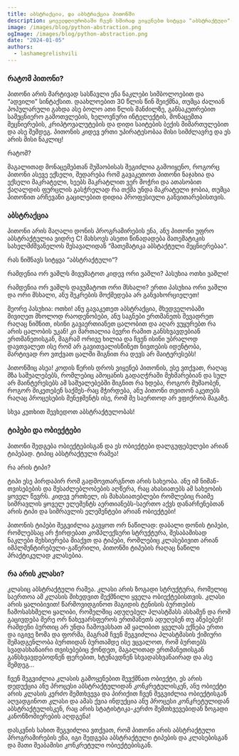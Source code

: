 ```yaml
---
title: აბსტრაქცია, და აბსტრაქცია პითონში
description: ყოველდღიურობაში ჩვენ ხშირად ვიყენებთ სიტყვა "აბსტრაქტული"-ს, ინტუიციის დონეზე "გვესმის" ეს რას ნიშნავს, ამ ბლოგპოსტში ვეცდები აგიხსნათ ამ სიტყვის მნიშვნელობა და მისი კავშირი პითონთან
image: /images/blog/python-abstraction.png
ogImage: /images/blog/python-abstraction.png
date: "2024-01-05"
authors:
  - lashamegrelishvili
---
```



### რატომ პითონი? 

პითონი არის მარტივად სასწავლი ენა ნაკლები სიმბოლოებით და “ადვილი” სინტაქსით. 
დაახლოებით 30 წლის წინ შეიქმნა, თუმცა ძალიან პოპულარული გახდა ასე ბოლო ათი წლის მანძილზე, 
განსაკუთრებით სამეცნიერო გამოთვლების, ხელოვნური ინტელექტის, მონაცემთა მეცნიერების, 
კრიპტოვალუტების და დიდი საიტების ბექის მიმართულებით და ასე შემდეგ.
პითონის კიდევ ერთი უპირატესობაა მისი სიმძლავრე და ეს არის მისი ნაკლიც! 

რატომ? 

მაგალითად მონაცემებთან მუშაობისას შეგიძლია გამოიყენო, როგორც პითონი ასევე ექსელი, 
შედარება რომ გავაკეთოთ პითონი ნაჯახია და ექსელი მაკრატელი, ხეებს მაკრატლით ვერ მოჭრი და 
ათასობით ქაღალდის ფურცლის გასჭრელად რა თქმა უნდა მაკრატელი ჯობია, 
თუმცა პითონით არჩევანი გაცილებით დიდია პროფესიული განვითარებისთვის.

### აბსტრაქცია

პითონი არის მაღალი დონის პროგრამირების ენა, ანუ პითონი უფრო აბსტრაქტულია ვიდრე C!
მახსოვს ასეთი წინადადება მათემატიკის სახელმძშვანელოს შესავალიდან “მათემატიკა აბსტაქტული მეცნიერებაა“. 

რას ნიშნავს სიტყვა “აბსტრაქტული“?

რამდენია ორ ვაშლს მივუმატოთ კიდევ ორი ვაშლი?
პასუხია ოთხი ვაშლი!

რამდენია ორ ვაშლს დავუმატოთ ორი მსხალი?
ერთი პასუხია ორი ვაშლი და ორი მსხალი, ანუ შეკრების მოქმედება არ განვახორციელეთ!

მეორე პასუხია: ოთხი! ანუ გავაკეთეთ აბსტრაქცია, მხედველობაში მივიღეთ მხოლოდ რაოდენობები, 
ანუ საგნები ერთმანეთს შევადრეთ რაღაც ნიშნით, ისინი გავაერთიანეთ ცალობით და 
აღარ ვუყურებთ რა არის ცალობის უკან! კი მართალია ბევრი რამით განსხვავდებიან ერთმანეთისგან, 
მაგრამ ორივე ხილია და ჩვენ ისინი უბრალოდ დავთვალეთ ისე რომ არ გავითვალისწინეთ ნივთების იდენტობა, 
მარტივად რო ვთქვათ ცალში შიგნით რა დევს არ მაიტერესებს!

პითონშიც ასეა! კოდის წერის დროს ვიყენებ პითონის, ესე ვთქვათ, რაღაც მზა საშუალებებს, 
რომლებიც ამოცანის გადაღჭრაში მეხმარებიან და სულ არ მაინტერესებს ამ საშუალებებში შიგნით რა ხდება, 
როგორ მუშაობენ, როგორ მიკეთებენ საქმეს-რაც მჭირდება, ანუ პითონი თვითონ აკეთებს რაღაც პროცესების მენეჯმენტს ისე, 
რომ მე საერთოდ არ ვფიქრობ მაგაზე.

სხვა კუთხით შევხედოთ აბსტრაქტულობას!

### ტიპები და ობიექტები

პითონი შედგება ობიექტებისგან და ეს ობიექტები დალგუფებულები არიან ტიპებად. ტიპიც აბსტრაქტული რამეა! 

რა არის ტიპი?

ტიპი ესე პირდაპირ რომ გადმოვთარგნოთ არის სახეობა. ანუ იმ ნიშან-თვისებების და შესაძლებლობების აღწერა, 
რაც ახასიათებს ამ სახეობის ყოველ წევრს.
კიდევ ერთხელ, ის მახასიათებლები რომლებიც რაიმე სიმრავლის ყოველ ელემენტს აერთიანებს-საერთო აქვს დანარჩენებთან 
არის ტიპი და სიმრავლის ელემენტები არიან ობიექტები!

პითონის ტიპები შეგვიძლია გავყოთ ორ ნაწილად: დაბალი დონის ტიპები, რომლებსაც არ ჭირდებათ კომპლექსური სტრუქტურა,
შესაბამისად ნაკლები მეხსიერება მიაქვთ და ტიპები, რომლებიც კლასებივით არიან იმპლმენტირებული-გაწერილი, 
პითონში ტიპების რაღაც ნაწილი პრაქტიკულად კლასებია. 

### რა არის კლასი?

კლასიც აბსტრაქტული რამეა. კლასი არის ზოგადი სტრუქტურა, რომელიც საერთოა ამ კლასის მიხედვით შექმნილი ყველა ობიექტებისთვის. 
კლასი არის ყალიბივით! წარმოვიდგინოთ მაგიდის ტენისის ბურთების ჩამოსასხმელი ყალიბი, რომელშიც ადუღებულ პლასტმასს ასხამენ და 
რომ გაცივდება მერე ორ ნახევარსფეროს ერთმანეთს ადუღებენ თუ აწებებენ! რამდენი ბურთიც არ უნდა ჩამოვასხათ ამ ყალიბით 
ყველას ექნება ერთი და იგივე ზომა და ფორმა, მაგრამ ჩვენ შეგვიძლია პლასტმასის ქიმიური შემადგენლობა ბურთიდან ბურთამდე ისე ვცვალოთ,
რომ ბურთებს სვადასხანაირი თვისებებიც ქონდეთ, მაგალითად ერთმანეთისგან განსხვავდებოდნენ ფერებით, ხტუნავდნენ სხვადასხვანაირად და 
ასე შემდეგ…

ჩვენ შეგვიძლია კლასის გამოყენებით შევქმნათ ობიექტი, ეს არის დედუქცია ანუ პროცესი აბსტრაქტულიდან კონკრეტულისკენ, 
ანუ ობიექტი არის კლასის კერძო შემთხვევა და პირიქით ჩვენ შეგვიძლია ობიექტისგან აღვადგინოთ კლასი და 
ამას ქვია ინდუქცია ანუ პროცესი კონკრეტულიდან აბსტრაქტულისკენ, რაც არის  სტატისტიკა-კერძო შემთხვევებიდან 
ზოგადი კანონზომიერების აღდგენა!

დასკვნის სახით შეგვიძლია ვთქვათ, რომ პითონი არის აბსტრაქტული პროგრამირების ენა, იგი შედგება აბსტრაქტული ტიპების და 
კლასებისგან და მათი შეაბამისი კონკრეტული ობიექტებისგან.

